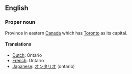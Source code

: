 ==English==

===Proper noun===

Province in eastern [[Canada]] which has [[Toronto]] as its capital.

====Translations====
*[[Dutch]]: Ontario
*[[French]]: Ontario
*[[Japanese]]: [[オンタリオ]] (ontario)